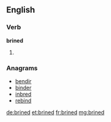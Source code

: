 ==English==

===Verb===
'''brined'''

# {{past of|[[brine]]}}

===Anagrams===
* [[bendir#English|bendir]]
* [[binder#English|binder]]
* [[inbred#English|inbred]]
* [[rebind#English|rebind]]

[[de:brined]]
[[et:brined]]
[[fr:brined]]
[[mg:brined]]